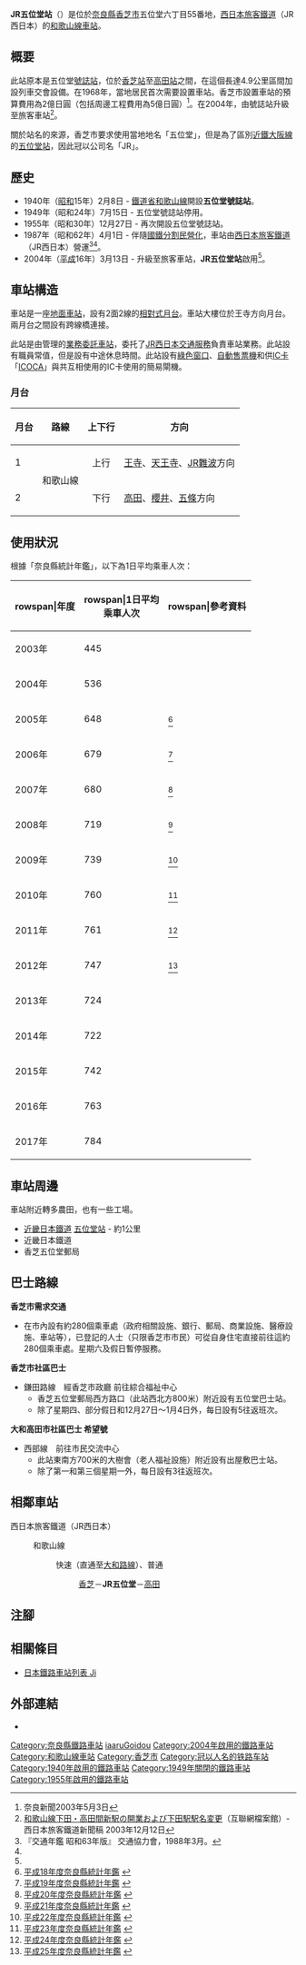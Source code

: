 {{NoteTA|G1=Transport
|T=zh-hans:JR五位堂站;zh-hk:JR五位堂站;zh-tw:JR五位堂車站;
|1=zh-hans:JR五位堂站;zh-hk:JR五位堂站;zh-tw:JR五位堂車站;
}}
{{Infobox station
|公司色 = #0072bc
|站名 = JR五位堂
|圖片 = JR Goido sta 001.jpg
|圖片說明 = 車站大樓
|日文原名 = JR五位堂
|平假名 = じぇいあーるごいどう
|羅馬拼音 = JR-Goidō
|副站名 = 
|電報略號 = コイ
|所在地 = {{JPN}}[[奈良縣|奈良縣]][[香芝市|香芝市]]五位堂六丁目55番地
|座標 = {{coord|34|31|39.45|N|135|43|6.35|E|type:railwaystation_region:JP-24|display=inline,title}}
|車站構造 = [[地面車站|地面車站]]
|月台配置 = 2面2線
|啟用年月日 = 2004年（[[平成|平成]]16年）3月13日<ref name="sone42">{{Cite book|author={{Translink|ja|曽根悟|曾根悟}}（監修）|title=週刊 歴史でめぐる鉄道全路線 国鉄・JR|editor=朝日新聞出版分冊百科編集部（編集）|publisher={{Translink|ja|朝日新聞出版}}|series=週刊朝日百科|volume=42号 阪和線・和歌山線・桜井線・湖西線・関西空港線|date=2010-05-16|pages=21|language=ja}}</ref>
|廢站年月日 = 
|乘客人數 = 784
|上下車人次 = 
|統計年度 = 2017
|轉車 = 
|全寬備註 = [[業務委托車站|業務委托車站]]<br/>設有[[綠色窗口|綠色窗口]]
|adjacent = {{Adjacent stations|system=西日本旅客鐵道近畿地域路線|line=KT|left=香芝|right=高田|note-left=2.1km|note-mid=距離[[王寺站_(日本)|王寺]]8.7km|note-right=2.8km}}
}}
'''JR五位堂站'''（{{jpn|j=JR五位堂駅|hg=じぇいあーるごいどうえき|rm=Jeiaru-Goidō eki|f=y}}）是位於[[奈良縣|奈良縣]][[香芝市|香芝市]]五位堂六丁目55番地，[[西日本旅客鐵道|西日本旅客鐵道]]（JR西日本）的[[和歌山線|和歌山線]][[鐵路車站|車站]]。

== 概要 ==
此站原本是五位堂[[號誌站|號誌站]]，位於[[香芝站|香芝站]]至[[高田站_(奈良縣)|高田站]]之間，在這個長達4.9公里區間加設列車交會設備。在1968年，當地居民首次需要設置車站。香芝市設置車站的預算費用為2億日圓（包括周邊工程費用為5億日圓）<ref>奈良新聞2003年5月3日</ref>。在2004年，由號誌站升級至旅客車站<ref>[https://web.archive.org/web/20031217162618/http://www.westjr.co.jp/news/newslist/article/031212a.html 和歌山線下田・高田間新駅の開業および下田駅駅名変更]{{ja icon}}（互聯網檔案館）- 西日本旅客鐵道新聞稿 2003年12月12日</ref>。

關於站名的來源，香芝市要求使用當地地名「五位堂」，但是為了區別[[近鐵大阪線|近鐵大阪線]]的[[五位堂站|五位堂站]]，因此冠以公司名「JR」。

== 歷史 ==
* 1940年（[[昭和|昭和]]15年）2月8日 - [[鐵道省_(日本)|鐵道省]][[和歌山線|和歌山線]]開設'''五位堂號誌站'''。
* 1949年（昭和24年）7月15日 - 五位堂號誌站停用。
* 1955年（昭和30年）12月27日 - 再次開設五位堂號誌站。
* 1987年（昭和62年）4月1日 - 伴隨[[國鐵分割民營化|國鐵分割民營化]]，車站由[[西日本旅客鐵道|西日本旅客鐵道]]（JR西日本）營運<ref name="trafic-yearbook-1988">『交通年鑑 昭和63年版』 交通協力會，1988年3月。</ref><ref name="sone42"/>。
* 2004年（[[平成|平成]]16年）3月13日 - 升級至旅客車站，'''JR五位堂站'''啟用<ref name="sone42"/>。

== 車站構造 ==
車站是一座[[地面車站|地面車站]]，設有2面2線的[[相對式月台|相對式月台]]。車站大樓位於王寺方向月台。兩月台之間設有跨線橋連接。

此站是由{{Translink|ja|王寺鉄道部|王寺鐵道部}}管理的[[業務委託車站|業務委託車站]]，委托了[[JR西日本交通服務|JR西日本交通服務]]負責車站業務。此站設有職員常值，但是設有中途休息時間。此站設有[[綠色窗口|綠色窗口]]、[[自動售票機|自動售票機]]和供[[IC卡|IC卡]]「[[ICOCA|ICOCA]]」與共互相使用的IC卡使用的簡易閘機。

=== 月台 ===
{| rules="rows" class="wikitable"
!月台!!路線!!上下行!!方向
|-
! 1
| rowspan="2"| '''{{JR西路線記号|K|T}}''' 和歌山線
| style="text-align:center" | 上行
| [[王寺站_(日本)|王寺]]、[[天王寺站|天王寺]]、[[JR難波站|JR難波]]方向
|-
! 2
| style="text-align:center" | 下行
| [[高田站_(奈良縣)|高田]]、[[櫻井站_(奈良縣)|櫻井]]、[[五條站_(奈良縣)|五條]]方向
|}

== 使用狀況 ==
根據「奈良縣統計年鑑」，以下為1日平均乘車人次：
{| class="wikitable" style="text-align:right;"
|-
!rowspan|年度
!rowspan|1日平均<br>乘車人次
!rowspan|參考資料
|-
|2003年
|445 ||
|-
|2004年
|536 ||
|-
|2005年
|648 || <ref name="h18">[http://www.pref.nara.jp/secure/8993/www_pref_nara_jp_pro_toukei_hon_nenkan_N18_N1813_N181305.xls 平成18年度奈良縣統計年鑑] {{Wayback|url=http://www.pref.nara.jp/secure/8993/www_pref_nara_jp_pro_toukei_hon_nenkan_N18_N1813_N181305.xls |date=20160304201818 }}{{ja icon}}</ref>
|-
|2006年
|679 || <ref name="h19">[http://www.pref.nara.jp/secure/9779/www_pref_nara_jp_pro_toukei_hon_nenkan_N19_N1913_N191305.xls 平成19年度奈良縣統計年鑑] {{Wayback|url=http://www.pref.nara.jp/secure/9779/www_pref_nara_jp_pro_toukei_hon_nenkan_N19_N1913_N191305.xls |date=20160818151002 }}{{ja icon}}</ref>
|-
|2007年
|680 || <ref name="h20">[http://www.pref.nara.jp/secure/32389/N201305.xls 平成20年度奈良縣統計年鑑] {{Wayback|url=http://www.pref.nara.jp/secure/32389/N201305.xls |date=20160304135535 }}{{ja icon}}</ref>
|-
|2008年
|719 || <ref name="h21">[http://www.pref.nara.jp/secure/51350/1305.xls 平成21年度奈良縣統計年鑑] {{Wayback|url=http://www.pref.nara.jp/secure/51350/1305.xls |date=20160304135138 }}{{ja icon}}</ref>
|-
|2009年
|739 || <ref name="h22">[http://www.pref.nara.jp/secure/69503/1305.xls 平成22年度奈良縣統計年鑑] {{Wayback|url=http://www.pref.nara.jp/secure/69503/1305.xls |date=20160304132802 }}{{ja icon}}</ref>
|-
|2010年
|760 || <ref name="h23">[http://www.pref.nara.jp/secure/92145/135.xls 平成23年度奈良縣統計年鑑] {{Wayback|url=http://www.pref.nara.jp/secure/92145/135.xls |date=20160304204550 }}{{ja icon}}</ref>
|-
|2011年
|761 || <ref name="h24">[http://www.pref.nara.jp/secure/109867/n241305.xls 平成24年度奈良縣統計年鑑] {{Wayback|url=http://www.pref.nara.jp/secure/109867/n241305.xls |date=20160304135652 }}{{ja icon}}</ref>
|-
|2012年
|747 || <ref name="h25">[http://www.pref.nara.jp/37586.htm 平成25年度奈良縣統計年鑑] {{Wayback|url=http://www.pref.nara.jp/37586.htm |date=20200723035502 }}{{ja icon}}</ref>
|-
|2013年
|724 ||
|-
|2014年
|722 ||
|-
|2015年
|742 ||
|-
|2016年
|763 ||
|-
|2017年
|784 ||
|}

== 車站周邊 ==
車站附近轉多農田，也有一些工場。

* [[近畿日本鐵道|近畿日本鐵道]] [[五位堂站|五位堂站]] - 約1公里
* 近畿日本鐵道 {{Translink|ja|五位堂検修車庫|五位堂檢修車廠}}
* 香芝五位堂郵局

== 巴士路線 ==
'''香芝市需求交通'''
*在市內設有約280個乘車處（政府相關設施、銀行、郵局、商業設施、醫療設施、車站等），已登記的人士（只限香芝市市民）可從自身住宅直接前往這約280個乘車處。星期六及假日暫停服務。
'''香芝市社區巴士'''
*鎌田路線　經香芝市政廳 前往綜合福祉中心
**香芝五位堂郵局西方路口（此站西北方800米）附近設有五位堂巴士站。
**除了星期四、部分假日和12月27日～1月4日外，每日設有5往返班次。
'''大和高田市社區巴士 希望號'''
*西部線　前往市民交流中心
**此站東南方700米的大樹會（老人福祉設施）附近設有出屋敷巴士站。
**除了第一和第三個星期一外，每日設有3往返班次。

== 相鄰車站 ==
; 西日本旅客鐵道（JR西日本）
: {{JR西路線記号|K|T}} 和歌山線
:: {{color|#f60|■}}快速（直通至[[大和路線|大和路線]]）、{{color|#999|■}}普通
::: [[香芝站|香芝]]－'''JR五位堂'''－[[高田站_(奈良縣)|高田]]
== 注腳 ==
{{Reflist}}
== 相關條目 ==
* [[日本鐵路車站列表_Ji|日本鐵路車站列表 Ji]]
== 外部連結 ==
* {{外部連結/JR西日本車站|0621804|JR五位堂}}{{ja icon}}

{{和歌山線}}
{{DEFAULTSORT:JR-Goido}}
[[Category:奈良縣鐵路車站|Category:奈良縣鐵路車站]]
[[Category:日本鐵路車站_Je|iaaruGoidou]]
[[Category:2004年啟用的鐵路車站|Category:2004年啟用的鐵路車站]]
[[Category:和歌山線車站|Category:和歌山線車站]]
[[Category:香芝市|Category:香芝市]]
[[Category:冠以人名的铁路车站|Category:冠以人名的铁路车站]]
[[Category:1940年啟用的鐵路車站|Category:1940年啟用的鐵路車站]]
[[Category:1949年關閉的鐵路車站|Category:1949年關閉的鐵路車站]]
[[Category:1955年啟用的鐵路車站|Category:1955年啟用的鐵路車站]]